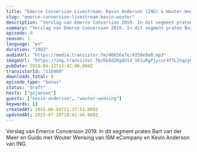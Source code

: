 ```yaml
---
title: "Emerce Conversion Livestream: Kevin Anderson (ING) & Wouter Wensing (ISM eCompany)"
slug: "emerce-conversion-livestream-kevin-wouter"
description: "Verslag van Emerce Conversion 2019. In dit segment praten Bart van der Meer en Guido met Wouter Wensing van ISM eCompany en Kevin Anderson van ING."
summary: "Verslag van Emerce Conversion 2019. In dit segment praten Bart van der Meer en Guido met Wouter Wensing van ISM eCompany en Kevin Anderson van ING."
episode: 0
season: 1
language: "en"
duration: "2983"
audioUrl: "https://media.transistor.fm/46656a7e/4350e9a8.mp3"
imageUrl: "https://img.transistor.fm/Kk0d2KgQU1d_161uRgPjycur4f7LlhqzyGGPLaX6B8w/rs:fill:0:0:1/w:3000/h:3000/q:60/aHR0cHM6Ly9pbWct/dXBsb2FkLXByb2R1/Y3Rpb24udHJhbnNp/c3Rvci5mbS9lcGlz/b2RlLzExMDQwOS8x/NjAyMDc1NzU5LWFy/dHdvcmsuanBn.webp"
pubDate: 2019-04-12T13:42:00.000Z
transistorId: "110409"
downloads_total: 0
episode_type: "bonus"
status: "draft"
hosts: ["gxjansen"]
guests: ["kevin-anderson", "wouter-wensing"]
keywords: []
createdAt: 2025-06-04T21:37:51.000Z
updatedAt: 2025-07-26T18:01:46.000Z
---
```


Verslag van Emerce Conversion 2019. In dit segment praten Bart van der Meer en Guido met Wouter Wensing van ISM eCompany en Kevin Anderson van ING.
